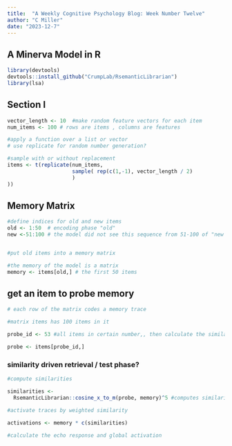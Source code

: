 ```yaml
---
title:  "A Weekly Cognitive Psychology Blog: Week Number Twelve"
author: "C Miller"
date: "2023-12-7"
---
```


## A Minerva Model in R

```r
library(devtools)
devtools::install_github("CrumpLab/RsemanticLibrarian")
library(lsa)
```

## Section I

```r

vector_length <- 10  #make random feature vectors for each item
num_items <- 100 # rows are items , columns are features

```

```r

#apply a function over a list or vector 
# use replicate for random number generation?

#sample with or without replacement
items <- t(replicate(num_items,
                     sample( rep(c(1,-1), vector_length / 2)
                     )
))

```

## Memory Matrix

```r
#define indices for old and new items
old <- 1:50  # encoding phase "old"
new <-51:100 # the model did not see this sequence from 51-100 of "new items"


#put old items into a memory matrix

#the memory of the model is a matrix
memory <- items[old,] # the first 50 items

```

## get an item to probe memory

```r
# each row of the matrix codes a memory trace

#matrix items has 100 items in it

probe_id <- 53 #all items in certain number,, then calculate the similarity to "memory"

probe <- items[probe_id,]

```

### similarity driven retrieval / test phase?

```r

#compute similarities

similarities <-
  RsemanticLibrarian::cosine_x_to_m(probe, memory)^5 #computes similarity between one vector and mutiple vectors in a matrix

#activate traces by weighted similarity

activations <- memory * c(similarities)

#calculate the echo response and global activation


```
